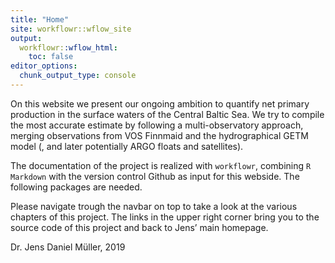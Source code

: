 ```yaml
---
title: "Home"
site: workflowr::wflow_site
output:
  workflowr::wflow_html:
    toc: false
editor_options:
  chunk_output_type: console
---
```


On this website we present our ongoing ambition to quantify net primary production in the surface waters of the Central Baltic Sea. We try to compile the most accurate estimate by following a multi-observatory approach, merging observations from VOS Finnmaid and the hydrographical GETM model (, and later potentially ARGO floats and satellites).

The documentation of the project is realized with `workflowr`, combining `R Markdown` with the version control Github as input for this webside. The following packages are needed.

Please navigate trough the navbar on top to take a look at the various chapters of this project.
The links in the upper right corner bring you to the source code of this project and back to Jens' main homepage.

Dr. Jens Daniel Müller, 2019
